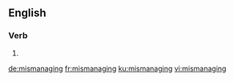 ==English==

===Verb===
{{head|en|present participle}}

# {{present participle of|mismanage|lang=en|nocat=1}}

[[de:mismanaging]]
[[fr:mismanaging]]
[[ku:mismanaging]]
[[vi:mismanaging]]